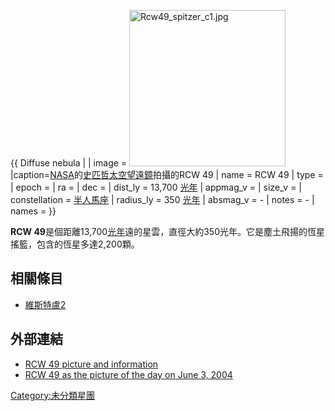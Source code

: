 {{ Diffuse nebula |
| image = [[Image:Rcw49_spitzer_c1.jpg|250px]]
|caption=[[NASA|NASA]]的[[史匹哲太空望遠鏡|史匹哲太空望遠鏡]]拍攝的RCW 49
| name = RCW 49
| type = 
| epoch = 
| ra = 
| dec =
| dist_ly = 13,700 [[光年|光年]]
| appmag_v =
| size_v = 
| constellation  = [[半人馬座|半人馬座]]
| radius_ly = 350 [[光年|光年]]
| absmag_v = -
| notes = -
| names = 
}}

'''RCW 49'''是個距離13,700[[光年|光年]]遠的星雲，直徑大約350光年。它是塵土飛揚的恆星搖籃，包含的恆星多達2,200顆。

==相關條目==
* [[維斯特盧2|維斯特盧2]]

==外部連結==
* [http://www.spaceimages.com/spstjercw49p.html RCW 49 picture and information]{{Wayback|url=http://www.spaceimages.com/spstjercw49p.html |date=20120311020020 }}
* [http://apod.nasa.gov/apod/ap040603.html RCW 49 as the picture of the day on June 3, 2004]{{Wayback|url=http://apod.nasa.gov/apod/ap040603.html |date=20120311075706 }}

{{RCW}}
[[Category:未分類星團|Category:未分類星團]]

{{nebula-stub}}